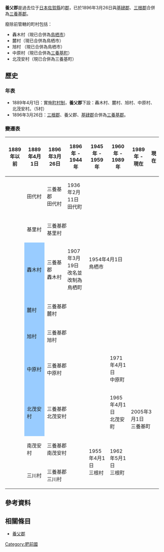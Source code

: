 {{日本郡 (廢除)
| 郡 = 養父郡
| 日文原名 = 養父郡
| 平假名 =やぶぐん
| 羅馬字拼音 = Yabu-gun
| 地圖 = 
| 廢除時間 = 1896年3月26日
| 廢除理由 = 合併
| 廢除時處置 =  [[基肄郡|基肄郡]] 、[[三根郡|三根郡]]、'''養父郡'''→ [[三養基郡|三養基郡]]
| 現在郡 = 三養基郡
| 都道府縣 = 佐賀縣
| 編號 = 
| 町 = 
| 村 = 5
| 經度 = 
| 緯度 = 
| 註記 = 
|}}
'''養父郡'''是過去位于[[日本|日本]][[佐賀縣|佐賀縣]]的[[郡|郡]]，已於1896年3月26日與[[基肄郡|基肄郡]]、[[三根郡|三根郡]]合併為[[三養基郡|三養基郡]]。

廢除前管轄的町村包括：
* 轟木村（現已合併為[[鳥栖市|鳥栖市]]）
* 麓村（現已合併為鳥栖市）
* 旭村 （現已合併為鳥栖市）
* 中原村（現已合併為[[三養基町|三養基町]]）
* 北茂安村（現已合併為三養基町）

==歷史==
===年表===
* 1889年4月1日：實施[[町村制|町村制]]，'''養父郡'''下設：轟木村、麓村、旭村、中原村、北茂安村。（5村）
* 1896年3月26日：[[三根郡|三根郡]]、養父郡、[[基肄郡|基肄郡]]合併為[[三養基郡|三養基郡]]。

===變遷表===
{| class="wikitable" style="font-size:x-small"
! 1889年以前
! 1889年4月1日
! 1896年3月26日
! 1896年 - 1944年
! 1945年 - 1959年
! 1960年 - 1989年
! 1989年 - 現在
! 現在
|-
| 
| 田代村 
| 三養基郡<br>田代村
| 1936年2月11日<br />田代町
| rowspan=5 colspan=4 | 1954年4月1日<br />鳥栖市
|-
| 
| 基里村
| colspan=2 | 三養基郡<br>基里村
|-
| 
| style="background-color:#9cf;" | 轟木村
| 三養基郡<br>轟木村
| 1907年3月19日<br />改名並改制為鳥栖町
|-
|
| style="background-color:#9cf;" | 麓村
| colspan=2 | 三養基郡<br>麓村
|-
|
| style="background-color:#9cf;" | 旭村 
| colspan=2 | 三養基郡<br>旭村
|-
| 
| style="background-color:#9cf;" | 中原村
| colspan=3 | 三養基郡<br>中原村
| 1971年4月1日<br />中原町
| rowspan=4 colspan=2 | 2005年3月1日<br />三養基町
|-
|
| style="background-color:#9cf;" | 北茂安村
| colspan=3 | 三養基郡<br>北茂安村
| 1965年4月1日<br />北茂安町
|-
|
| 南茂安村
| colspan=2 | 三養基郡<br>南茂安村
| rowspan=2 | 1955年4月1日<br />三根村
| rowspan=2 | 1962年5月1日<br />三根町
|-
|
| 三川村
| colspan=2 | 三養基郡<br>三川村
|}

==參考資料==
{{reflist}}

==相關條目==
* [[養父郡|養父郡]]

{{火國二國的郡}}

[[Category:肥前國|Category:肥前國]]